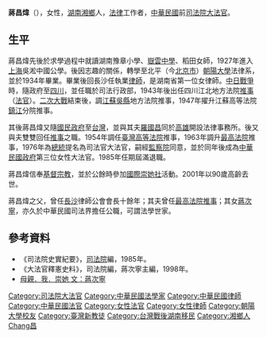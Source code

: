 '''蔣昌煒'''（{{bd|1912年|7月11日|2001年|5月16日|catIdx=Jiang蔣}}），女性，[[湖南|湖南]][[湘鄉|湘鄉]]人，[[法律|法律]]工作者，[[中華民國|中華民國]]前[[司法院大法官|司法院大法官]]。

==生平==
蔣昌煒先後於求學過程中就讀湖南豫章小學、[[嶽雲中學|嶽雲中學]]、稻田女師，1927年進入[[上海|上海]]吳淞中國公學。後因志趣的關係，轉學至北平（今[[北京市|北京市]]）[[朝陽大學|朝陽大學]]法律系，並於1934年畢業。畢業後回長沙任執業[[律師|律師]]，是湖南省第一位女律師。[[中国抗日战争|中日戰爭]]時，隨政府至[[四川|四川]]，並任職於司法行政部，1943年後出任四川江北地方法院[[推事|推事]]（[[法官|法官]]）。[[二次大戰|二次大戰]]結束後，調[[江蘇|江蘇]][[吳縣|吳縣]]地方法院推事，1947年擢升江蘇高等法院[[鎮江|鎮江]]分院推事。

其後蔣昌煒又隨[[國民政府|國民政府]]至[[台灣|台灣]]，並與其夫[[羅國昌|羅國昌]]同於[[高雄|高雄]]開設法律事務所。後又與夫雙雙回任[[推事|推事]]之職。1954年調任[[臺灣高等法院|臺灣高等法院]]推事，1963年調升[[最高法院|最高法院]]推事，1976年為[[總統|總統]]提名為司法官大法官，嗣經[[監察院|監察院]]同意，並於同年後成為[[中華民國政府|中華民國政府]]第三位女性大法官。1985年任期屆滿退職。

蔣昌煒信奉[[基督宗教|基督宗教]]，並於公餘時參加[[國際崇她社|國際崇她社]]活動。2001年以90歲高齡去世。

蔣昌煒之父，曾任[[長沙|長沙]]律師公會會長十餘年；其夫曾任[[最高法院|最高法院]][[推事|推事]]；其女[[蔣次寧|蔣次寧]]，亦久於中華民國司法界擔任公職，可謂法學世家。

==參考資料==
*《司法院史實紀要》，[[司法院|司法院]]編，1985年。
*《大法官釋憲史料》，司法院編，蔣次寧主編，1998年。
*[https://web.archive.org/web/20081021075642/http://www.zontataipei2.com/new_page_32.htm 母親．我．崇她 文：蔣次寧]

{{中華民國歷屆司法院大法官列表}}
{{DEFAULTSORT:Jiang蔣}}
[[Category:司法院大法官|Category:司法院大法官]]
[[Category:中華民國法學家|Category:中華民國法學家]]
[[Category:中華民國律師|Category:中華民國律師]]
[[Category:中華民國法官|Category:中華民國法官]]
[[Category:女性法官|Category:女性法官]]
[[Category:女性律師|Category:女性律師]]
[[Category:朝陽大學校友|Category:朝陽大學校友]]
[[Category:臺灣新教徒|Category:臺灣新教徒]]
[[Category:台灣戰後湖南移民|Category:台灣戰後湖南移民]]
[[Category:湘鄉人|Category:湘鄉人]]
[[Category:蔣姓|Chang昌]]